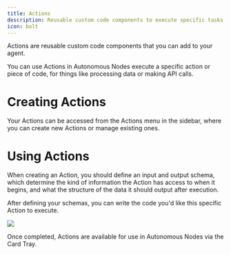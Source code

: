 ```yaml
---
title: Actions
description: Reusable custom code components to execute specific tasks.
icon: bolt
---
```



Actions are reusable custom code components that you can add to your agent.

You can use Actions in Autonomous Nodes execute a specific action or piece of code, for things like processing data or making API calls.

# Creating Actions

Your Actions can be accessed from the Actions menu in the sidebar, where you can create new Actions or manage existing ones.

# Using Actions

When creating an Action, you should define an input and output schema, which determine the kind of information the Action has access to when it begins, and what the structure of the data it should output after execution.

After defining your schemas, you can write the code you'd like this specific Action to execute.

<img src="./action-demo.png" />

Once completed, Actions are available for use in Autonomous Nodes via the Card Tray.
